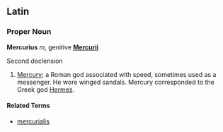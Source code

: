 ==Latin==
===Proper Noun===
'''Mercurius''' ''m'', genitive '''[[Mercurii]]'''

Second declension

# [[Mercury]]; a Roman god associated with speed, sometimes used as a messenger. He wore winged sandals. Mercury corresponded to the Greek god [[Hermes]]. 


====Related Terms====
*[[mercurialis]]